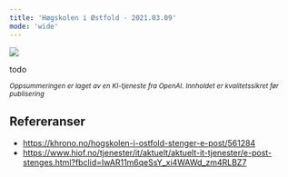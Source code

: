 ```yaml
---
title: 'Høgskolen i Østfold - 2021.03.09'
mode: 'wide'
---
```


<Frame>
<img src="/images/hogskolen-i-ostfold.jpg" />
</Frame>

todo

<sup><i>Oppsummeringen er laget av en KI-tjeneste fra OpenAI. Innholdet er kvalitetssikret før publisering</i></sup>

## Refereranser
- https://khrono.no/hogskolen-i-ostfold-stenger-e-post/561284
- https://www.hiof.no/tjenester/it/aktuelt/aktuelt-it-tjenester/e-post-stenges.html?fbclid=IwAR11m6qeSsY_xi4WAWd_zm4RLBZ7
